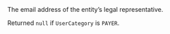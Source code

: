   
<ParamField body="LegalRepresentativeEmail" type="string">  
<FormatAValidEmailAddress />     
The email address of the entity’s legal representative.  

Returned `null` if `UserCategory` is `PAYER`.  
</ParamField>